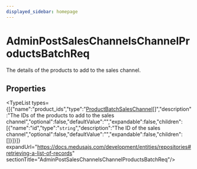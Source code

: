 ```yaml
---
displayed_sidebar: homepage
---
```



# AdminPostSalesChannelsChannelProductsBatchReq

The details of the products to add to the sales channel.

## Properties

<TypeList types={[{"name":"product_ids","type":"[ProductBatchSalesChannel](medusa.ProductBatchSalesChannel.mdx)[]","description":"The IDs of the products to add to the sales channel","optional":false,"defaultValue":"","expandable":false,"children":[{"name":"id","type":"`string`","description":"The ID of the sales channel","optional":false,"defaultValue":"","expandable":false,"children":[]}]}]} expandUrl="https://docs.medusajs.com/development/entities/repositories#retrieving-a-list-of-records" sectionTitle="AdminPostSalesChannelsChannelProductsBatchReq"/>
